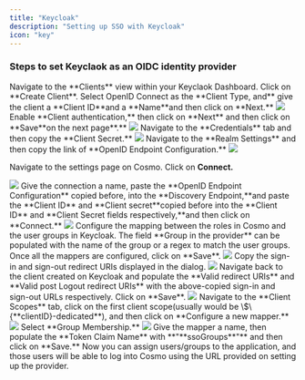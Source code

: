 ```yaml
---
title: "Keycloak"
description: "Setting up SSO with Keycloak"
icon: "key"
---
```


### Steps to set Keyclaok as an OIDC identity provider

<Steps>
  <Step>
    Navigate to the **Clients** view within your Keyclaok Dashboard.
  </Step>
  <Step>
    Click on **Create Client**.
  </Step>
  <Step>
  Select OpenID Connect as the **Client Type, and** give the client a  **Client ID**and a  **Name**and then click on **Next.**

  <Frame>
    <img src="/images/studio/sso/image-23.png" />
  </Frame>
  </Step>
  <Step>
  Enable **Client authentication,** then click on **Next** and then click on  **Save**on the next page**.**

  <Frame>
    <img src="/images/studio/sso/image-24.png" />
  </Frame>
  </Step>
  <Step>
  Navigate to the **Credentials** tab and then copy the **Client Secret.**

  <Frame>
    <img src="/images/studio/sso/image-25.png" />
  </Frame>
  </Step>
  <Step>
  Navigate to the **Realm Settings** and then copy the link of **OpenID Endpoint Configuration.**

  <Frame>
    <img src="/images/studio/sso/image-26.png" />
  </Frame>
  </Step>
  <Step>

  Navigate to the settings page on Cosmo.
  </Step>
  <Step>
  Click on **Connect.**

  <Frame>
    <img src="/images/studio/sso/image-27.png" />
  </Frame>
  </Step>
  <Step>
  Give the connection a name, paste the **OpenID Endpoint Configuration** copied before, into the  **Discovery Endpoint,**and paste the **Client ID** and  **Client secret**copied before into the **Client ID** and  **Client Secret fields respectively,**and then click on **Connect.**

  <Frame>
    <img src="/images/studio/sso/image-28.png" />
  </Frame>
  </Step>
  <Step>
  Configure the mapping between the roles in Cosmo and the user groups in Keycloak. The field **Group in the provider** can be populated with the name of the group or a regex to match the user groups. Once all the mappers are configured, click on **Save**.

  <Frame>
    <img src="/images/studio/sso/image-29.png" />
  </Frame>
  </Step>
  <Step>
  Copy the sign-in and sign-out redirect URIs displayed in the dialog.

  <Frame>
    <img src="/images/studio/sso/image-30.png" />
  </Frame>
  </Step>
  <Step>
  Navigate back to the client created on Keycloak and populate the **Valid redirect URIs** and **Valid post Logout redirect URIs** with the above-copied sign-in and sign-out URLs respectively. Click on **Save**.

  <Frame>
    <img src="/images/studio/sso/image-31.png" />
  </Frame>
  </Step>

  <Step>
  Navigate to the **Client Scopes** tab, click on the first client scope(usually would be \$\{**clientID}-dedicated**), and then click on **Configure a new mapper.**

  <Frame>
    <img src="/images/studio/sso/image-32.png" />
  </Frame>
  </Step>
  <Step>
  Select **Group Membership.**

  <Frame>
    <img src="/images/studio/sso/image-33.png" />
  </Frame>
  </Step>
  <Step>
  Give the mapper a name, then populate the **Token Claim Name** with **"**ssoGroups**"** and then click on **Save.**
  </Step>
  <Step>
  Now you can assign users/groups to the application, and those users will be able to log into Cosmo using the URL provided on setting up the provider.
  </Step>
</Steps>
